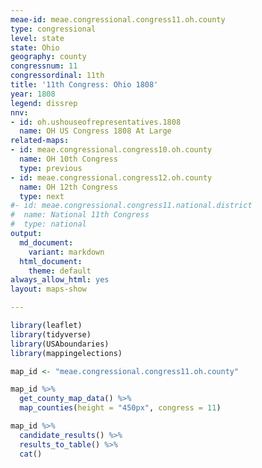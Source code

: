 ```yaml
---
meae-id: meae.congressional.congress11.oh.county
type: congressional
level: state
state: Ohio
geography: county
congressnum: 11
congressordinal: 11th
title: '11th Congress: Ohio 1808'
year: 1808
legend: dissrep
nnv:
- id: oh.ushouseofrepresentatives.1808
  name: OH US Congress 1808 At Large
related-maps:
- id: meae.congressional.congress10.oh.county
  name: OH 10th Congress
  type: previous
- id: meae.congressional.congress12.oh.county
  name: OH 12th Congress
  type: next
#- id: meae.congressional.congress11.national.district
#  name: National 11th Congress
#  type: national
output:
  md_document:
    variant: markdown
  html_document:
    theme: default
always_allow_html: yes
layout: maps-show

---
```


```r
library(leaflet)
library(tidyverse)
library(USAboundaries)
library(mappingelections)

map_id <- "meae.congressional.congress11.oh.county"
```

<div class="map">

```r
map_id %>%
  get_county_map_data() %>%
  map_counties(height = "450px", congress = 11)
```

</div>

<div class="results-table">

```r
map_id %>%
  candidate_results() %>%
  results_to_table() %>%
  cat()
```

</div>

